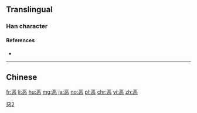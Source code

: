 {{also|惡|悪|噁}}
==Translingual==

===Han character===
{{Han char|rn=61|rad=心|as=06|sn=10|four=|canj=一金心 (MCP)|ids=⿱[[亚]][[心]]}}

====References====
* {{Han ref|kx=0386.161|hdz=42290.030|uh=6076|ud=24694}}

----

==Chinese==
{{zh-see|惡}}

[[Category:CJKV characters simplified differently in Japan and China|惡2]]

[[fr:恶]]
[[li:恶]]
[[hu:恶]]
[[mg:恶]]
[[ja:恶]]
[[no:恶]]
[[pl:恶]]
[[chr:恶]]
[[vi:恶]]
[[zh:恶]]